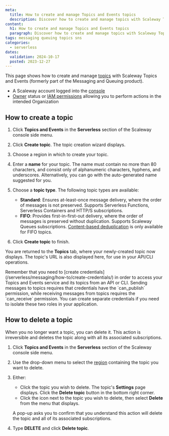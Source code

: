 ```yaml
---
meta:
  title: How to create and manage Topics and Events topics
  description: Discover how to create and manage topics with Scaleway Topics and Events. Enhance your messaging setup with this comprehensive, easy-to-follow guide.
content:
  h1: How to create and manage Topics and Events topics
  paragraph: Discover how to create and manage topics with Scaleway Topics and Events. Enhance your messaging setup with this comprehensive, easy-to-follow guide.
tags: messaging queuing topics sns
categories:
  - serverless 
dates:
  validation: 2024-10-17
  posted: 2023-12-27
---
```


This page shows how to create and manage [topics](/serverless/messaging/concepts/#topic) with Scaleway Topics and Events (formerly part of the Messaging and Queuing product).

<Macro id="requirements" />

- A Scaleway account logged into the [console](https://console.scaleway.com)
- [Owner](/identity-and-access-management/iam/concepts/#owner) status or [IAM permissions](/identity-and-access-management/iam/concepts/#permission) allowing you to perform actions in the intended Organization

## How to create a topic

1. Click **Topics and Events** in the **Serverless** section of the Scaleway console side menu. 

2. Click **Create topic**. The topic creation wizard displays.

3. Choose a region in which to create your topic.

4. Enter a **name** for your topic. The name must contain no more than 80 characters, and consist only of alphanumeric characters, hyphens, and underscores. Alternatively, you can go with the auto-generated name suggested for you.

5. Choose a **topic type**. The following topic types are available:
    -  **Standard**: Ensures at-least-once message delivery, where the order of messages is not preserved. Supports Serverless Functions, Serverless Containers and HTTP/S subscriptions. 
    - **FIFO**: Provides first-in-first-out delivery, where the order of messages is preserved without duplication. Supports Scaleway Queues subscriptions. [Content-based deduplication](/serverless/messaging/concepts/#content-based-deduplication) is only available for FIFO topics.

6. Click **Create topic** to finish.

You are returned to the **Topics** tab, where your newly-created topic now displays. The topic's URL is also displayed here, for use in your API/CLI operations.

<Message type="tip">
Remember that you need to [create credentials](/serverless/messaging/how-to/create-credentials/) in order to access your Topics and Events service and its topics from an API or CLI. Sending messages to topics requires that credentials have the `can_publish` permission, while receiving messages from topics requires the `can_receive` permission. You can create separate credentials if you need to isolate these two roles in your application.
</Message>

## How to delete a topic

When you no longer want a topic, you can delete it. This action is irreversible and deletes the topic along with all its associated subscriptions.

1. Click **Topics and Events** in the **Serverless** section of the Scaleway console side menu. 

2. Use the drop-down menu to select the [region](/serverless/messaging/concepts/#region) containing the topic you want to delete.

3. Either:
    - Click the topic you wish to delete. The topic's **Settings** page displays. Click the **Delete topic** button in the bottom right corner.
    - Click the <Icon name="more" /> icon next to the topic you wish to delete, then select **Delete** from the menu that displays.

    A pop-up asks you to confirm that you understand this action will delete the topic and all of its associated subscriptions.

4. Type **DELETE** and click **Delete topic**.